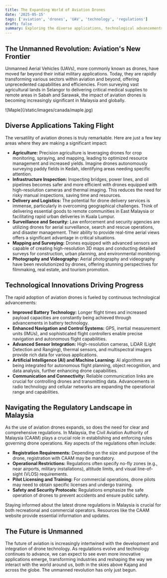 ```yaml
---
title: The Expanding World of Aviation Drones
date: '2025-05-15'
tags: ['aviation', 'drones', 'UAV', 'technology', 'regulations']
draft: false
summary: Exploring the diverse applications, technological advancements, and regulatory landscape of aviation drones in Malaysia and beyond.
---
```


## The Unmanned Revolution: Aviation's New Frontier

Unmanned Aerial Vehicles (UAVs), more commonly known as drones, have moved far beyond their initial military applications. Today, they are rapidly transforming various sectors within aviation and beyond, offering unprecedented capabilities and efficiencies. From surveying vast agricultural lands in Selangor to delivering critical medical supplies to remote areas in Sabah and Sarawak, the impact of aviation drones is becoming increasingly significant in Malaysia and globally.

<div className="-mx-2 flex flex-wrap overflow-hidden xl:-mx-2">
  <div className="my-1 w-full overflow-hidden px-2 xl:my-1 xl:w-1/2 xl:px-2">
    ![Maple](/static/images/canada/maple.jpg)
  </div>
</div>

## Diverse Applications Taking Flight

The versatility of aviation drones is truly remarkable. Here are just a few key areas where they are making a significant impact:

- **Agriculture:** Precision agriculture is leveraging drones for crop monitoring, spraying, and mapping, leading to optimized resource management and increased yields. Imagine drones autonomously surveying paddy fields in Kedah, identifying areas needing specific attention.
- **Infrastructure Inspection:** Inspecting bridges, power lines, and oil pipelines becomes safer and more efficient with drones equipped with high-resolution cameras and thermal imaging. This reduces the need for risky manual inspections, saving time and resources.
- **Delivery and Logistics:** The potential for drone delivery services is immense, particularly in overcoming geographical challenges. Think of delivering essential goods to remote communities in East Malaysia or facilitating rapid urban deliveries in Kuala Lumpur.
- **Surveillance and Security:** Law enforcement and security agencies are utilizing drones for aerial surveillance, search and rescue operations, and disaster management. Their ability to provide real-time aerial views offers a significant advantage in critical situations.
- **Mapping and Surveying:** Drones equipped with advanced sensors are capable of creating high-resolution 3D maps and conducting detailed surveys for construction, urban planning, and environmental monitoring.
- **Photography and Videography:** Aerial photography and videography have been revolutionized by drones, offering stunning perspectives for filmmaking, real estate, and tourism promotion.

## Technological Innovations Driving Progress

The rapid adoption of aviation drones is fueled by continuous technological advancements:

- **Improved Battery Technology:** Longer flight times and increased payload capacities are constantly being achieved through advancements in battery technology.
- **Enhanced Navigation and Control Systems:** GPS, inertial measurement units (IMUs), and sophisticated flight controllers enable precise navigation and autonomous flight capabilities.
- **Advanced Sensor Integration:** High-resolution cameras, LiDAR (Light Detection and Ranging), thermal sensors, and multispectral imagers provide rich data for various applications.
- **Artificial Intelligence (AI) and Machine Learning:** AI algorithms are being integrated for autonomous flight planning, object recognition, and data analysis, further enhancing drone capabilities.
- **Communication and Connectivity:** Reliable communication links are crucial for controlling drones and transmitting data. Advancements in radio technology and cellular networks are expanding the operational range and capabilities.

## Navigating the Regulatory Landscape in Malaysia

As the use of aviation drones expands, so does the need for clear and comprehensive regulations. In Malaysia, the Civil Aviation Authority of Malaysia (CAAM) plays a crucial role in establishing and enforcing rules governing drone operations. Key aspects of the regulations often include:

- **Registration Requirements:** Depending on the size and purpose of the drone, registration with CAAM may be mandatory.
- **Operational Restrictions:** Regulations often specify no-fly zones (e.g., near airports, military installations), altitude limits, and visual line-of-sight (VLOS) requirements.
- **Pilot Licensing and Training:** For commercial operations, drone pilots may need to obtain specific licenses and undergo training.
- **Safety and Security Protocols:** Regulations emphasize the safe operation of drones to prevent accidents and ensure public safety.

Staying informed about the latest drone regulations in Malaysia is crucial for both recreational and commercial operators. Resources like the CAAM website provide essential information and updates.

## The Future is Unmanned

The future of aviation is increasingly intertwined with the development and integration of drone technology. As regulations evolve and technology continues to advance, we can expect to see even more innovative applications emerge, transforming industries and reshaping the way we interact with the world around us, both in the skies above Kajang and across the globe. The unmanned revolution has only just begun.
